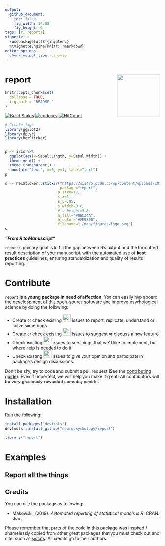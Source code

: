 ```yaml
---
output: 
  github_document:
    toc: false
    fig_width: 10.08
    fig_height: 6
tags: [r, reports]
vignette: >
  \usepackage[utf8]{inputenc}
  %\VignetteEngine{knitr::rmarkdown}
editor_options: 
  chunk_output_type: console
---
```


# report <img src='man/figures/logo.svg' align="right" height="139" />

```r
knitr::opts_chunk$set(
  collapse = TRUE,
  fig.path = "README-"
)
```


[![Build Status](https://travis-ci.org/DominiqueMakowski/bayestestR.svg?branch=master)](https://travis-ci.org/DominiqueMakowski/bayestestR)
[![codecov](https://codecov.io/gh/DominiqueMakowski/bayestestR/branch/master/graph/badge.svg)](https://codecov.io/gh/DominiqueMakowski/bayestestR)
[![HitCount](http://hits.dwyl.io/DominiqueMakowski/bayestestR.svg)](http://hits.dwyl.io/DominiqueMakowski/bayestestR)
<!-- Add this to the README manually! -->
<!-- [![Documentation](https://img.shields.io/badge/documentation-bayestestR-orange.svg?colorB=E91E63)](https://dominiquemakowski.github.io/bayestestR/) -->






```r
# Create logo
library(ggplot2)
library(dplyr)
library(hexSticker)


p <- iris %>% 
  ggplot(aes(x=Sepal.Length, y=Sepal.Width)) +
  theme_void() + 
  theme_transparent() +
  annotate("text", x=0, y=1, label="text")
p

s <- hexSticker::sticker("https://s11475.pcdn.co/wp-content/uploads/2013/12/Publishorperish-01.jpg", 
                         package="report", 
                        p_size=12,
                        s_x=1,
                        s_y=.85,
                        s_width=0.8, 
                        # s_height=0.8,
                        h_fill="#8BC34A", 
                        h_color="#FF9800",
                        filename="./man/figures/logo.svg")
s
```



***"From R to Manuscript"***

`report`'s primary goal is to fill the gap between R's output and the formatted result description of your manuscript, with the automated use of **best practices** guidelines, ensuring standardization and quality of results reporting.

# Contribute

**`report` is a young package in need of affection**. You can easily hop aboard the [developpment](.github/CONTRIBUTING.md) of this open-source software and improve psychological science by doing the following:

- Create or check existing <a href=https://github.com/neuropsychology/report/issues><img src="man/figures/issue_bug.png" height="25"></a> issues to report, replicate, understand or solve some bugs.
- Create or check existing <a href=https://github.com/neuropsychology/report/issues><img src="man/figures/issue_featureidea.png" height="25"></a> issues to suggest or discuss a new feature.
- Check existing <a href=https://github.com/neuropsychology/report/issues><img src="man/figures/issue_help.png" height="25"></a> issues to see things that we'd like to implement, but where help is needed to do it.
- Check existing <a href=https://github.com/neuropsychology/report/issues><img src="man/figures/issue_opinion.png" height="25"></a> issues to give your opinion and participate in package's design discussions.

Don't be shy, try to code and submit a pull request (See the [contributing guide](.github/CONTRIBUTING.md)). Even if unperfect, we will help you make it great! All contributors will be very graciously rewarded someday :smirk:.



# Installation


Run the following:

```r
install.packages("devtools")
devtools::install_github("neuropsychology/report")
```
```r
library("report")
```




# Examples

## Report all the things 
<!-- Add this to the README manually! -->
<!-- <a href=https://neuropsychology.github.io/Psycho.jl/latest/><img src="https://www.memecreator.org/static/images/templates/2776.jpg" height="100"></a> -->





## Credits

You can cite the package as following:

- Makowski, (2019). *Automated reporting of statistical models in R*. CRAN. doi: .


Please remember that parts of the code in this package was inspired / shamelessly copied from other great packages that you must check out and cite, such as [sjstats](https://github.com/strengejacke/sjstats). All credits go to their authors.